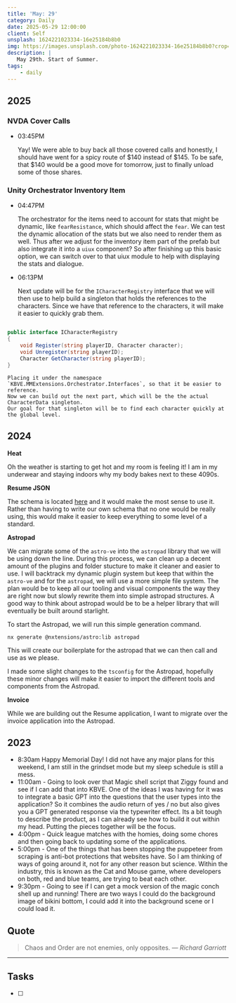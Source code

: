 ```yaml
---
title: 'May: 29'
category: Daily
date: 2025-05-29 12:00:00
client: Self
unsplash: 1624221023334-16e25184b8b0
img: https://images.unsplash.com/photo-1624221023334-16e25184b8b0?crop=entropy&cs=srgb&fm=jpg&ixid=MnwzNjM5Nzd8MHwxfHJhbmRvbXx8fHx8fHx8fDE2ODE3NDg2ODY&ixlib=rb-4.0.3&q=85
description: |
   May 29th. Start of Summer.
tags:
    - daily
---
```


## 2025

### NVDA Cover Calls

-   03:45PM
    
    Yay! We were able to buy back all those covered calls and honestly, I should have went for a spicy route of $140 instead of $145.
    To be safe, that $140 would be a good move for tomorrow, just to finally unload some of those shares.

### Unity Orchestrator Inventory Item

-   04:47PM

    The orchestrator for the items need to account for stats that might be dynamic, like `fearResistance`, which should affect the `fear`.
    We can test the dynamic allocation of the stats but we also need to render them as well.
    Thus after we adjust for the inventory item part of the prefab but also integrate it into a `uiux` component?
    So after finishing up this basic option, we can switch over to that uiux module to help with displaying the stats and dialogue.

-   06:13PM

    Next update will be for the `ICharacterRegistry` interface that we will then use to help build a singleton that holds the references to the characters.
    Since we have that reference to the characters, it will make it easier to quickly grab them.

```c#

public interface ICharacterRegistry
{
    void Register(string playerID, Character character);
    void Unregister(string playerID);
    Character GetCharacter(string playerID);
}

```
    Placing it under the namespace `KBVE.MMExtensions.Orchestrator.Interfaces`, so that it be easier to reference.
    Now we can build out the next part, which will be the the actual CharacterData singleton.
    Our goal for that singleton will be to find each character quickly at the global level.


## 2024

**Heat**

Oh the weather is starting to get hot and my room is feeling it!
I am in my underwear and staying indoors why my body bakes next to these 4090s.


**Resume JSON**

The schema is located [here](https://raw.githubusercontent.com/jsonresume/resume-schema/v1.0.0/schema.json) and it would make the most sense to use it.
Rather than having to write our own schema that no one would be really using, this would make it easier to keep everything to some level of a standard.

**Astropad**

We can migrate some of the `astro-ve` into the `astropad` library that we will be using down the line.
During this process, we can clean up a decent amount of the plugins and folder stucture to make it cleaner and easier to use.
I will backtrack my dynamic plugin system but keep that within the `astro-ve` and for the `astropad`, we will use a more simple file system.
The plan would be to keep all our tooling and visual components the way they are right now but slowly rewrite them into simple astropad structures.
A good way to think about astropad would be to be a helper library that will eventually be built around starlight.

To start the Astropad, we will run this simple generation command.

```shell
nx generate @nxtensions/astro:lib astropad
```

This will create our boilerplate for the astropad that we can then call and use as we please.

I made some slight changes to the `tsconfig` for the Astropad, hopefully these minor changes will make it easier to import the different tools and components from the Astropad.

**Invoice**

While we are building out the Resume application, I want to migrate over the invoice application into the Astropad.

## 2023

- 8:30am Happy Memorial Day! I did not have any major plans for this weekend, I am still in the grindset mode but my sleep schedule is still a mess.
- 11:00am - Going to look over that Magic shell script that Ziggy found and see if I can add that into KBVE. One of the ideas I was having for it was to integrate a basic GPT into the questions that the user types into the application? So it combines the audio return of yes / no but also gives you a GPT generated response via the typewriter effect. Its a bit tough to describe the product, as I can already see how to build it out within my head. Putting the pieces together will be the focus.
- 4:00pm - Quick league matches with the homies, doing some chores and then going back to updating some of the applications. 
- 5:00pm - One of the things that has been stopping the puppeteer from scraping is anti-bot protections that websites have. So I am thinking of ways of going around it, not for any other reason but science. Within the industry, this is known as the Cat and Mouse game, where developers on both, red and blue teams, are trying to beat each other. 
- 9:30pm - Going to see if I can get a mock version of the magic conch shell up and running! There are two ways I could do the background image of bikini bottom, I could add it into the background scene or I could load it.

## Quote

> Chaos and Order are not enemies, only opposites.
> — <cite>Richard Garriott</cite>

---

## Tasks

- [ ]